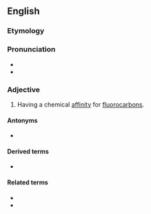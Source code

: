 ==English==

===Etymology===
{{confix|fluoro|philic|lang=en}}

===Pronunciation===
* {{IPA|/ˌflɔɹəˈfɪlɪk/|lang=en}}
* {{hyph|fluo|ro|phil|ic|lang=en}}

===Adjective===
{{en-adj}}

# {{lb|en|chemistry}} Having a chemical [[affinity]] for [[fluorocarbon]]s.

====Antonyms====
* {{l|en|fluorophobic}}

====Derived terms====
* {{l|en|fluorophilicity}}

====Related terms====
* {{l|en|hydrophilic}}
* {{l|en|lipophilic}}